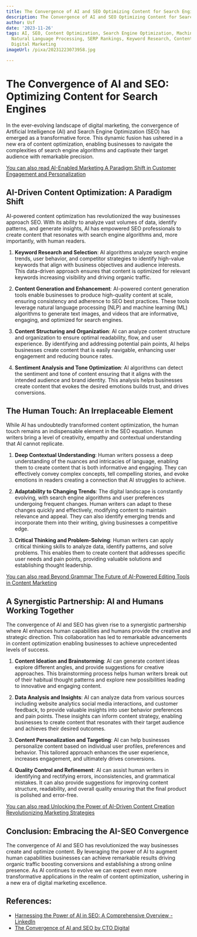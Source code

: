```yaml
---
title: The Convergence of AI and SEO Optimizing Content for Search Engines
description: The Convergence of AI and SEO Optimizing Content for Search Engines
author: Usf
date: '2023-11-26'
tags: AI, SEO, Content Optimization, Search Engine Optimization, Machine Learning,
  Natural Language Processing, SERP Rankings, Keyword Research, Content Marketing,
  Digital Marketing
imageUrl: /pixa/20231223073958.jpg

---
```

# The Convergence of AI and SEO: Optimizing Content for Search Engines

In the  ever-evolving landscape of digital marketing, the  convergence of Artificial Intelligence (AI) and Search Engine Optimization (SEO) has emerged  as a transformative force. This dynamic fusion has ushered  in a new era of content optimization, enabling  businesses to navigate the  complexities of search engine  algorithms and captivate their target audience with remarkable precision.

[You can also read AI-Enabled Marketing A Paradigm Shift in Customer Engagement and Personalization](AI-Enabled%20Marketing%20A%20Paradigm%20Shift%20in%20Customer%20Engagement%20and%20Personalization)


## AI-Driven Content Optimization:  A Paradigm Shift

AI-powered content optimization has revolutionized the way businesses  approach SEO. With its ability to analyze  vast volumes of data, identify patterns, and  generate insights, AI has  empowered SEO professionals to create content that  resonates with  search engine algorithms and, more importantly, with human readers.

1. **Keyword Research and Selection**:  AI algorithms analyze  search  engine trends, user behavior,  and competitor strategies to identify  high-value keywords that align  with business objectives and audience interests. This data-driven approach ensures that content is optimized for  relevant keywords increasing visibility  and driving organic traffic.

2. **Content  Generation and Enhancement**: AI-powered content  generation tools enable businesses to produce high-quality content at scale,  ensuring consistency and adherence to SEO  best practices. These tools  leverage natural  language processing (NLP) and machine learning (ML)  algorithms to generate text images, and videos that are informative, engaging, and  optimized for search engines.

3.  **Content Structuring  and Organization**:  AI can analyze content structure and organization to ensure optimal readability, flow, and  user experience. By identifying and addressing potential pain points, AI helps businesses create content that is  easily navigable, enhancing user engagement and reducing bounce rates.

4. **Sentiment Analysis and Tone Optimization**: AI algorithms can detect the sentiment and tone of content ensuring that it aligns with the intended audience and brand identity. This analysis helps businesses  create content that evokes  the desired  emotions builds trust, and drives conversions.

## The Human Touch: An Irreplaceable Element

While AI has undoubtedly  transformed content optimization, the human touch remains an indispensable element in the SEO equation. Human writers bring a level of creativity, empathy and  contextual  understanding that AI cannot replicate.

1.  **Deep  Contextual  Understanding**: Human writers possess a deep understanding of the nuances and intricacies of language, enabling them to create content that is both informative and engaging. They can effectively convey complex concepts, tell  compelling stories, and evoke emotions in readers creating a connection that AI struggles to  achieve.

2. **Adaptability to Changing Trends**: The digital landscape is constantly evolving, with search engine algorithms and user preferences undergoing frequent changes. Human writers can adapt to these changes quickly and effectively, modifying content to maintain relevance and appeal. They  can also identify emerging trends  and incorporate them into their writing, giving businesses a competitive edge.

3. **Critical Thinking and Problem-Solving**: Human writers can apply critical thinking skills  to analyze data,  identify patterns, and solve problems. This enables  them to create content that addresses specific user needs and  pain points, providing valuable solutions and establishing thought leadership.

[You can also read Beyond Grammar The Future of AI-Powered Editing Tools in Content Marketing](Beyond%20Grammar%20The%20Future%20of%20AI-Powered%20Editing%20Tools%20in%20Content%20Marketing)


## A Synergistic Partnership: AI and Humans Working Together

The convergence of AI and SEO has given rise to a synergistic partnership where AI enhances human capabilities and humans provide the creative and strategic direction. This collaboration  has led to remarkable advancements in content  optimization enabling businesses to achieve unprecedented levels of  success.

1. **Content Ideation and Brainstorming**: AI can  generate content ideas explore different angles, and provide suggestions for creative approaches. This brainstorming  process helps human writers break out of their habitual thought patterns and explore new possibilities leading to innovative and  engaging content.

2. **Data Analysis and Insights**: AI can analyze data from various sources including website analytics social media  interactions, and customer feedback, to provide valuable  insights into user behavior preferences and  pain  points. These insights  can inform content strategy, enabling businesses to create  content that resonates with their target audience and achieves their desired outcomes.

3. **Content Personalization  and Targeting**: AI can help businesses personalize content based on individual user  profiles, preferences and behavior. This tailored  approach enhances the user experience, increases  engagement, and  ultimately drives conversions.

4. **Quality Control and Refinement**:  AI can assist  human writers in identifying and rectifying errors, inconsistencies, and  grammatical mistakes. It  can also provide suggestions for improving content structure, readability, and overall quality ensuring  that the final product is polished  and error-free.

[You can also read Unlocking the Power of AI-Driven Content Creation Revolutionizing Marketing Strategies](Unlocking%20the%20Power%20of%20AI-Driven%20Content%20Creation%20Revolutionizing%20Marketing%20Strategies)


## Conclusion: Embracing  the AI-SEO Convergence

The convergence of AI  and SEO has revolutionized the way businesses create and  optimize content. By leveraging the  power of AI to augment human capabilities businesses can achieve remarkable results driving organic traffic boosting conversions and establishing a  strong online presence. As AI continues to evolve we can expect even more transformative applications in the realm of content optimization, ushering in a new era of digital marketing excellence.

## References:
- [Harnessing the Power of AI in SEO: A Comprehensive Overview - LinkedIn](https://www.linkedin.com/pulse/harnessing-power-ai-seo-comprehensive-overview-tauseef-seo)
- [The Convergence of AI and SEO by CTO Digital](https://ctodigital.co.uk/the-convergence-of-ai-and-seo/)
